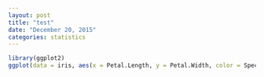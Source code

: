 ```yaml
---
layout: post
title: "test"
date: "December 20, 2015"
categories: statistics
---
```

```r
library(ggplot2)
ggplot(data = iris, aes(x = Petal.Length, y = Petal.Width, color = Species)) + geom_point()
```


